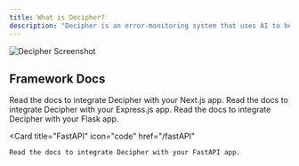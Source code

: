 ```yaml
---
title: What is Decipher?
description: "Decipher is an error-monitoring system that uses AI to help you manage, prioritize, and resolve your errors."
---
```


![Decipher Screenshot](/images/screenshot.png)

## Framework Docs

<CardGroup cols={2}>
  <Card
    title="Next.js"
    icon="code"
    href="/next.js.frontend"
  >
    Read the docs to integrate Decipher with your Next.js app.
  </Card>
  <Card
    title="Express.js"
    icon="code"
    href="/express.js"
  >
    Read the docs to integrate Decipher with your Express.js app.
  </Card>
  <Card
    title="Flask"
    icon="code"
    href="/flask"
  >
    Read the docs to integrate Decipher with your Flask app.
  </Card>

  <Card
    title="FastAPI"
    icon="code"
    href="/fastAPI"
  >
    Read the docs to integrate Decipher with your FastAPI app.
  </Card>
</CardGroup>
